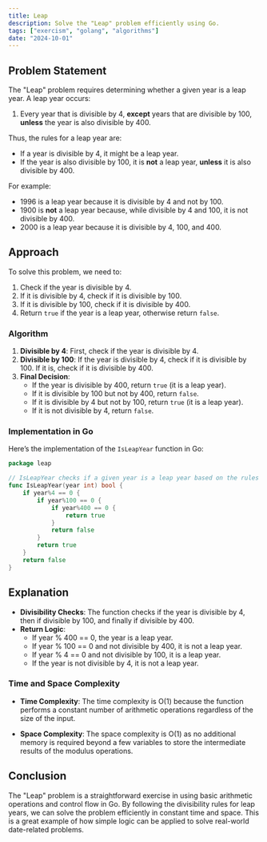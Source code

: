 ```yaml
---
title: Leap
description: Solve the "Leap" problem efficiently using Go.
tags: ["exercism", "golang", "algorithms"]
date: "2024-10-01"
---
```


## Problem Statement

The "Leap" problem requires determining whether a given year is a leap year. A leap year occurs:
1. Every year that is divisible by 4, **except** years that are divisible by 100, **unless** the year is also divisible by 400.

Thus, the rules for a leap year are:
- If a year is divisible by 4, it might be a leap year.
- If the year is also divisible by 100, it is **not** a leap year, **unless** it is also divisible by 400.

For example:
- 1996 is a leap year because it is divisible by 4 and not by 100.
- 1900 is **not** a leap year because, while divisible by 4 and 100, it is not divisible by 400.
- 2000 is a leap year because it is divisible by 4, 100, and 400.

## Approach

To solve this problem, we need to:
1. Check if the year is divisible by 4.
2. If it is divisible by 4, check if it is divisible by 100.
3. If it is divisible by 100, check if it is divisible by 400.
4. Return `true` if the year is a leap year, otherwise return `false`.

### Algorithm

1. **Divisible by 4**: First, check if the year is divisible by 4.
2. **Divisible by 100**: If the year is divisible by 4, check if it is divisible by 100. If it is, check if it is divisible by 400.
3. **Final Decision**: 
   - If the year is divisible by 400, return `true` (it is a leap year).
   - If it is divisible by 100 but not by 400, return `false`.
   - If it is divisible by 4 but not by 100, return `true` (it is a leap year).
   - If it is not divisible by 4, return `false`.

### Implementation in Go

Here’s the implementation of the `IsLeapYear` function in Go:

```go
package leap

// IsLeapYear checks if a given year is a leap year based on the rules of the Gregorian calendar.
func IsLeapYear(year int) bool {
	if year%4 == 0 {
		if year%100 == 0 {
			if year%400 == 0 {
				return true
			}
			return false
		}
		return true
	}
	return false
}
```


## Explanation

- **Divisibility Checks**: The function checks if the year is divisible by 4, then if divisible by 100, and finally if divisible by 400.
- **Return Logic**:
   - If year % 400 == 0, the year is a leap year.
   - If year % 100 == 0 and not divisible by 400, it is not a leap year.
   - If year % 4 == 0 and not divisible by 100, it is a leap year.
   - If the year is not divisible by 4, it is not a leap year.

### Time and Space Complexity

- **Time Complexity**: The time complexity is O(1) because the function performs a constant number of arithmetic operations regardless of the size of the input.

- **Space Complexity**: The space complexity is O(1) as no additional memory is required beyond a few variables to store the intermediate results of the modulus operations.

## Conclusion
The "Leap" problem is a straightforward exercise in using basic arithmetic operations and control flow in Go. By following the divisibility rules for leap years, we can solve the problem efficiently in constant time and space. This is a great example of how simple logic can be applied to solve real-world date-related problems.